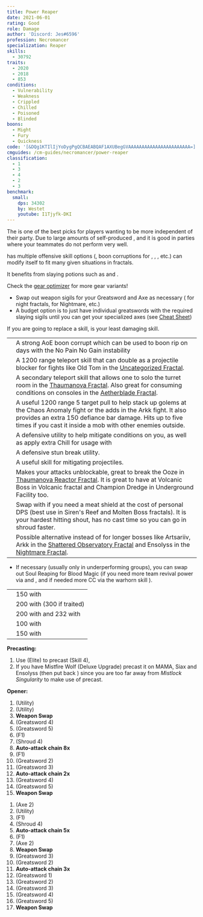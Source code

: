 ```yaml
---
title: Power Reaper
date: 2021-06-01
rating: Good
role: Damage
author: 'Discord: Jes#6596'
profession: Necromancer
specialization: Reaper
skills:
  - 30792
traits:
  - 2020
  - 2018
  - 853
conditions:
  - Vulnerability
  - Weakness
  - Crippled
  - Chilled
  - Poisoned
  - Blinded
boons:
  - Might
  - Fury
  - Quickness
code: '[&DQg1KTIlIjYoDygPgQCBAEABQAF1AXUBegGVAAAAAAAAAAAAAAAAAAAAAAA=]'
cmguides: /cm-guides/necromancer/power-reaper
classification:
  - 1
  - 3
  - 4
  - 2
  - 3
benchmark:
  small:
    dps: 34302
    by: Westet
    youtube: I1Tjyfk-DKI
---
```


The <Specialization name="Reaper" text="Power Reaper"/> is one of the best picks for players wanting to be more independent of their party. Due to large amounts of self-produced <Condition name="Vulnerability"/>, <Boon name="Quickness"/> and <Boon name="Might"/> it is good in parties where your teammates do not perform very well.

<Specialization name="Reaper" text="Power Reaper" /> has multiple offensive skill
options (<Control name="Pull" />, boon corruptions for <Instability name="No Pain, No Gain" />
, <Condition name="Blinded" />, <Condition name="Immobile" />, etc.) <Specialization
  name="Reaper"
  text="Power Reaper"
/> can modify itself to fit many given situations in fractals.

It benefits from slaying potions such as <Item id="50082"/> and <Item name="Impact" type="Sigil"/>.

<Divider text="Equipment" />

Check the [gear optimizer](http://old.discretize.eu) for more gear variants!

<Grid>
<GridItem sm="4">
<Armor weight="Light" helmAffix="Berserker" helmRune="Scholar" shouldersAffix="Berserker" shouldersRune="Scholar" coatAffix="Berserker" coatRune="Scholar" glovesAffix="Berserker" glovesRune="Scholar" leggingsAffix="Berserker" leggingsRune="Scholar" bootsAffix="Berserker" bootsRune="Scholar" helmInfusionId="49432" shouldersInfusionId="49432" coatInfusionId="49432" glovesInfusionId="49432" leggingsInfusionId="49432" bootsInfusionId="49432"/>
</GridItem>

<GridItem sm="4">
<Weapons weapon1MainType="Greatsword" weapon1MainAffix="Berserker" weapon1MainSigil1="Impact" weapon1MainSigil2="Force" weapon2MainType="Axe" weapon2MainAffix="Berserker" weapon2MainSigil1="Force"  weapon2OffType="Warhorn" weapon2OffAffix="Berserker" weapon2OffSigil="Impact" weapon1MainInfusion1Id="49432" weapon2MainInfusion1Id="49432" weapon1MainInfusion2Id="49432" weapon2OffInfusionId="49432"/>

<Card title="Swap Weapons">

- Swap out weapon sigils for your Greatsword and Axe as necessary (<Item id="36053" disableText/> for night fractals, <Item id="24615" disableText/> for Nightmare, etc.)
- A budget option is to just have individual greatswords with the required slaying sigils until you can get your specialized axes (see [Cheat Sheet](/guides/cheat-sheet))

</Card>
</GridItem>

<GridItem sm="4">
<BackAndTrinkets backItemAffix="Berserker" accessory1Affix="Berserker" accessory2Affix="Berserker" amuletAffix="Berserker" ring1Affix="Berserker" ring2Affix="Berserker" backItemInfusion1Id="49432" backItemInfusion2Id="49432" accessory1InfusionId="49432" accessory2InfusionId="49432" ring1Infusion1Id="49432" ring1Infusion2Id="49432" ring1Infusion3Id="49432" ring2Infusion1Id="49432" ring2Infusion2Id="49432" ring2Infusion3Id="49432"/>

<Consumables food="Bowl of Sweet and Spicy Butternut Squash Soup" utility="Tin of Fruitcake" infusion="Mighty +9 Agony Infusion"/>
</GridItem>
</Grid>

<Divider text="Build" />

<Grid>
<GridItem sm="7">
<Traits traits1="Spite" traits1Selected="Spiteful Talisman, Awaken the Pain, Close to Death" traits2="Soul Reaping" traits2Selected="Unyielding Blast, Soul Barbs, Death Perception" traits3="Reaper" traits3Selected="Chilling Nova , Soul Eater, Reapers Onslaught"/>

<Card title="Situational Skills">

<Message>
  If you are going to replace a skill, <Skill name="Well of Darkness" /> is your
  least damaging skill.
</Message>

|                                                               |                                                                                                                                                                                                                                                      |
| ------------------------------------------------------------- | ---------------------------------------------------------------------------------------------------------------------------------------------------------------------------------------------------------------------------------------------------- |
| <Skill name="Well of Corruption" size="big" disableText/>     | A strong AoE boon corrupt which can be used to boon rip on days with the No Pain No Gain instability                                                                                                                                                 |
| <Skill name="Summon flesh Wurm" size="big" disableText/>      | A 1200 range teleport skill that can double as a projectile blocker for fights like Old Tom in the [Uncategorized Fractal](/fractals/uncategorized).                                                                                                 |
| <Skill name="Spectral Walk " size="big" disableText/>         | A secondary teleport skill that allows one to solo the turret room in the [Thaumanova Fractal](/fractals/thaumanova-reactor). Also great for consuming conditions on consoles in the [Aetherblade Fractal](/fractals/aetherblade).                   |
| <Skill name="Spectral Grasp" size="big" disableText/>         | A useful 1200 range 5 target pull to help stack up golems at the Chaos Anomaly fight or the adds in the Arkk fight. It also provides an extra 150 defiance bar damage. Hits up to five times if you cast it inside a mob with other enemies outside. |
| <Skill name="Suffer" size="big" disableText/>                 | A defensive utility to help mitigate conditions on you, as well as apply extra Chill for usage with <Trait name="Cold Shoulder"/>                                                                                                                    |
| <Skill name="You are all Weaklings" size="big" disableText/>  | A defensive stun break utility.                                                                                                                                                                                                                      |
| <Skill name="Corrosive Poison Cloud" size="big" disableText/> | A useful skill for mitigating projectiles.                                                                                                                                                                                                           |
| <Skill name="Nothing Can Save You" size="big" disableText/>   | Makes your attacks unblockable, great to break the Ooze in [Thaumanova Reactor Fractal](/fractals/thaumanova-reactor). It is great to have at Volcanic Boss in Volcanic fractal and Champion Dredge in Underground Facility too.                     |
| <Skill name="Rise!" size="big" disableText/>                  | Swap with <Skill name="Well of Darkness"/> if you need a meat shield at the cost of personal DPS (best use in Siren's Reef and Molten Boss fractals). It is your hardest hitting shout, has no cast time so you can go in shroud faster.             |
| <Skill name="Summon Shadow Fiend" size="big" disableText/>    | Possible alternative instead of <Skill name="Well of Darkness"/> for longer bosses like Artsariiv, Arkk in the [Shattered Observatory Fractal](/fractals/shattered-observatory) and Ensolyss in the [Nightmare Fractal](/fractals/nightmare).        |

</Card>

</GridItem>

<GridItem sm="5">
<Skills heal="Signet of Vampirism" utility1="Well of Suffering" utility2="Well of Darkness" utility3="Signet of Spite" elite="Lich Form"/>

<Card title="Situational Traits">

- If necessary (usually only in underperforming groups), you can swap out Soul Reaping for Blood Magic (if you need more team revival power via <Trait name="Ritual of Life" /> and <Trait name="Transfusion" />, and if needed more CC via the warhorn skill <Trait name="Banshees Wail" />).

</Card>

<Card title="Defiance Bar Damage">

|                                                                        |                                                                            |
| ---------------------------------------------------------------------- | -------------------------------------------------------------------------- |
| <Skill name="Grasping Darkness" size="big" disableText/>               | 150 with <Control name="Pull"/>                                            |
| <Skill name="Wail of Doom" size="big" disableText/>                    | 200 with <Control name="Daze"/> (300 if traited)                           |
| <Skill name="Charge" profession="necromancer" size="big" disableText/> | 200 with <Control name="Knockdown"/> and 232 with <Control name="Launch"/> |
| <Skill name="Terrify" size="big" disableText/>                         | 100 with <Condition name="Fear"/>                                          |
| <Skill name="Executioners Scythe" size="big" disableText/>             | 150 with <Control name="Stun"/>                                            |

</Card>
</GridItem>
</Grid>

<Divider text="Details" />

<Grid>
<GridItem sm="7">
<Card title="Rotation">

**Precasting:**

1. Use <Skill name="Lich Form"/> (Elite) to precast <Skill id="10636"/> (Skill 4),
2. If you have Mistfire Wolf (Deluxe Upgrade) precast it on MAMA, Siax and Ensolyss (then put back <Skill name="Lich Form"/>) since you are too far away from _Mistlock Singularity_ to make use of <Skill name="Lich Form" disableText/> precast.

**Opener:**

1. <Skill name="Well of Darkness" /> (Utility)
2. <Skill name="Well of Suffering" /> (Utility)
3. **Weapon Swap**
4. <Skill name="Nightfall" /> (Greatsword 4)
5. <Skill name="Grasping Darkness" /> (Greatsword 5)
6. <Skill name="Reapers Shroud" /> (F1)
7. <Skill name="Soul Spiral" /> (Shroud 4)
8. **Auto-attack chain 8x**
9. <Skill name="Exit Reapers Shroud" /> (F1)
10. <Skill name="Gravedigger" /> (Greatsword 2)
11. <Skill name="Death Spiral" /> (Greatsword 3)
12. **Auto-attack chain 2x**
13. <Skill name="Nightfall" /> (Greatsword 4)
14. <Skill name="Grasping Darkness" /> (Greatsword 5)
15. **Weapon Swap**

</Card>
</GridItem>

<GridItem sm="5">
<Card title="Rotation: Loop">

1. <Skill name="Ghastly Claws" /> (Axe 2)
2. <Skill name="Well of Suffering" /> (Utility)
3. <Skill name="Reapers Shroud" /> (F1)
4. <Skill name="Soul Spiral" /> (Shroud 4)
5. **Auto-attack chain 5x**
6. <Skill name="Exit Reapers Shroud" /> (F1)
7. <Skill name="Ghastly Claws" /> (Axe 2)
8. **Weapon Swap**
9. <Skill name="Death Spiral" /> (Greatsword 3)
10. <Skill name="Gravedigger" /> (Greatsword 2)
11. **Auto-attack chain 3x**
12. <Skill name="Dusk Strike" /> (Greatsword 1)
13. <Skill name="Gravedigger" /> (Greatsword 2)
14. <Skill name="Death Spiral" /> (Greatsword 3)
15. <Skill name="Nightfall" /> (Greatsword 4)
16. <Skill name="Grasping Darkness" /> (Greatsword 5)
17. **Weapon Swap**

</Card>
</GridItem>

</Grid>

